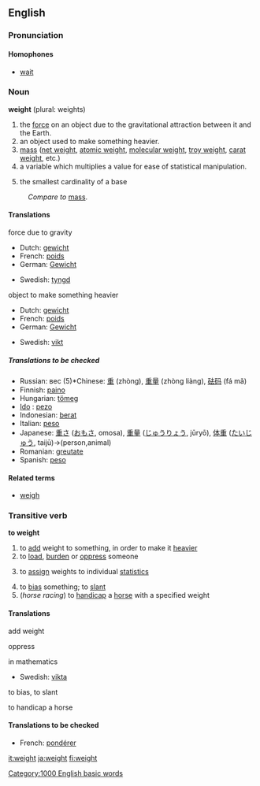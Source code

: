 ==English==
===Pronunciation===
====Homophones====
*[[wait]]

===Noun===
'''weight''' (plural: weights)

#the [[force]] on an object due to the gravitational attraction between it and the Earth.
#an object used to make something heavier.
#[[mass]] ([[net weight]], [[atomic weight]], [[molecular weight]], [[troy weight]], [[carat weight]], etc.)
#a variable which multiplies a value for ease of statistical manipulation.
#{{topology}} the smallest cardinality of a base

:''Compare to'' [[mass]].

====Translations====
; force due to gravity
{{top}}
*Dutch: [[gewicht]]
*French: [[poids]]
*German: [[Gewicht]] {{n}}
{{mid}}
*Swedish: [[tyngd]] {{c}}
{{bottom}}
;object to make something heavier
{{top}}
*Dutch: [[gewicht]]
*French: [[poids]]
*German: [[Gewicht]] {{n}}
{{mid}}
*Swedish: [[vikt]] {{c}}
{{bottom}}

=====Translations to be checked=====
<!--Remove this section once all of the translations below have been moved into the tables above.-->
{{checktrans}}
*Russian: вес (5)*Chinese: [[重]] (zhòng), [[重量]] (zhòng liàng), [[砝码]] (fá mǎ)
*Finnish: [[paino]]
*Hungarian: [[tömeg]]
* [[w:Ido|Ido]] : [[pezo]]
*Indonesian: [[berat]]
*Italian: [[peso]] {{m}}
*Japanese: [[重さ]] ([[おもさ]], omosa), [[重量]] ([[じゅうりょう]], jūryō), [[体重]] ([[たいじゅう]], taijū)→(person,animal)
*Romanian: [[greutate]] {{f}}
*Spanish: [[peso]]

====Related terms====
*[[weigh]]
[[Category:1000 English basic words]]

===Transitive verb===
'''to weight'''
# to [[add]] weight to something, in order to make it [[heavier]]
# to [[load]], [[burden]] or [[oppress]] someone
#{{mathematics}} to [[assign]] weights to individual [[statistic]]s
# to [[bias]] something; to [[slant]]
#(''horse racing'') to [[handicap]] a [[horse]] with a specified weight

====Translations====
;add weight
{{top}}
{{mid}}
{{bottom}}
;oppress
{{top}}
{{mid}}
{{bottom}}
;in mathematics
{{top}}
{{mid}}
*Swedish: [[vikta]]
{{bottom}}
;to bias, to slant
{{top}}
{{mid}}
{{bottom}}
;to handicap a horse
{{top}}
{{mid}}
{{bottom}}

{{checktrans}}
====Translations to be checked====
*French: [[pondérer]]

[[it:weight]]
[[ja:weight]]
[[fi:weight]]